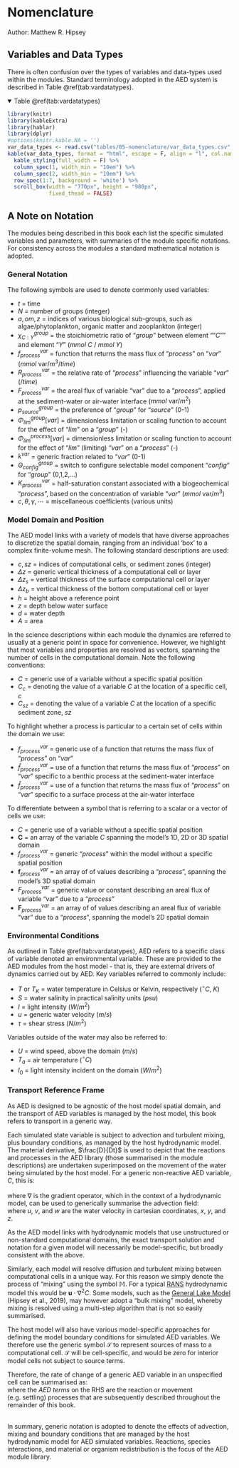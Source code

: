 # Nomenclature

Author: Matthew R. Hipsey

## Variables and Data Types

There is often confusion over the types of variables and data-types used within the modules. Standard terminology adopted in the $\mathrm{AED}$ system is described in Table \@ref(tab:vardatatypes).

<details open>
  <summary>
    Table \@ref(tab:vardatatypes)
  </summary>
```r
library(knitr)
library(kableExtra)
library(hablar)
library(dplyr)
#options(knitr.kable.NA = '')
var_data_types <- read.csv("tables/05-nomenclature/var_data_types.csv", check.names=FALSE)
kable(var_data_types, format = "html", escape = F, align = "l", col.names = NULL, caption = "Variables and data types") %>%
  kable_styling(full_width = F) %>%
  column_spec(1, width_min = "10em") %>%
  column_spec(2, width_min = "10em") %>%
  row_spec(1:7, background = 'white') %>%
  scroll_box(width = "770px", height = "980px",
             fixed_thead = FALSE)
```
</details>

## A Note on Notation

The modules being described in this book each list the specific simulated variables and parameters, with summaries of the module specific notations. For consistency across the modules a standard mathematical notation is adopted.

### General Notation

The following symbols are used to denote commonly used variables:

- $t$ = time
- $N$ = number of groups (integer)
- $a, om, z$ = indices of various biological sub-groups, such as algae/phytoplankton, organic matter and zooplankton (integer)
- $\chi_{C:Y}^{group}$ = the stoichiometric ratio of “$group$” between element ""$C$"" and element “$Y$”  ($mmol$ $C$ $/$ $mmol$ $Y$)
- $f_{process}^{var}$ = function that returns the mass flux of “$process$” on “$var$”  ($mmol \text{ var}/m^3/time$)
- $R_{process}^{var}$ = the relative rate of “$process$” influencing the variable “$var$”  ($/time$)
- $F_{process}^{var}$ = the areal flux of variable “var” due to a “$process$”, applied at the sediment-water or air-water interface ($mmol \text{ var}/m^2$)
- $p_{source}^{group}$ = the preference of “$group$” for “$source$”  (0-1)
- $\Phi_{lim}^{group}[var]$ = dimensionless limitation or scaling function to account for the effect of “$lim$” on a “$group$” (-)
- $\Phi_{lim}^{process}[var]$ = dimensionless limitation or scaling function to account for the effect of “$lim$” (limiting) "$var$" on a “$process$” (-)
- $k^{var}$	= generic fraction related to “$var$”  (0-1)
- $\Theta_{config}^{group}$	= switch to configure selectable model component “$config$” for “$group$” (0,1,2,…)
- $K_{process}^{var}$ = half-saturation constant associated with a biogeochemical “$process$”, based on the concentration of variable “$var$” ($mmol \text{ var}/m^3$)
- $c,\theta,\gamma, \dotsb$ 		= miscellaneous coefficients  (various units)

### Model Domain and Position

The $\mathrm{AED}$ model links with a variety of models that have diverse approaches to discretize the spatial domain, ranging from an individual 'box' to a complex finite-volume mesh. The following standard descriptions are used:

- $c, sz$ = indices of computational cells, or sediment zones (integer)
- $\Delta z$ = generic vertical thickness of a computational cell or layer
- $\Delta z_{s}$ = vertical thickness of the surface computational cell or layer
- $\Delta z_{b}$ = vertical thickness of the bottom computational cell or layer
- $h$ = height above a reference point
- $z$ = depth below water surface
- $d$ = water depth
- $A$ = area

In the science descriptions within each module the dynamics are referred to usually at a generic point in space for convenience. However, we highlight that most variables and properties are resolved as vectors, spanning the number of cells in the computational domain. Note the following conventions:

- $C$ = generic use of a variable without a specific spatial position
- $C_c$ = denoting the value of a variable $C$ at the location of a specific cell, $c$
- $C_{sz}$ = denoting the value of a variable $C$ at the location of a specific sediment zone, $sz$

To highlight whether a process is particular to a certain set of cells within the domain we use:

- $f_{process}^{var}$ = generic use of a function that returns the mass flux of “$process$” on “$var$”  
- $\hat{f}_{process}^{var}$ = use of a function that returns the mass flux of “$process$” on “$var$” specific to a benthic process at the sediment-water interface
- $\check{f}_{process}^{var}$ = use of a function that returns the mass flux of “$process$” on “$var$” specific to a surface process at the air-water interface

To differentiate between a symbol that is referring to a scalar or a vector of cells we use:

- $C$ = generic use of a variable without a specific spatial position
- $\mathbf{C}$ = an array of the variable $C$ spanning the model's 1D, 2D or 3D spatial domain
- $f_{process}^{var}$ = generic “$process$” within the model without a specific spatial position
- $\mathbf{f}_{process}^{var}$ = an array of of values describing a “$process$”, spanning the model's 3D spatial domain
- $F_{process}^{var}$ = generic value or constant describing an areal flux of variable “var” due to a “$process$”
- $\mathbf{F}_{process}^{var}$ = an array of of values describing an areal flux of variable “var” due to a “$process$”, spanning the model's 2D spatial domain


### Environmental Conditions

As outlined in Table \@ref(tab:vardatatypes), $\mathrm{AED}$ refers to a specific class of variable denoted an environmental variable. These are provided to the $\mathrm{AED}$ modules from the host model - that is, they are external drivers of dynamics carried out by $\mathrm{AED}$. Key variables referred to commonly include:

- $T$ or $T_K$ = water temperature in Celsius or Kelvin, respectively ($^{\circ}C$, $K$)
- $S$ = water salinity in practical salinity units ($psu$)
- $I$ = light intensity ($W/m^2$)
- $u$ = generic water velocity ($m/s$)
- $\tau$ = shear stress ($N/m^2$)

Variables outside of the water may also be referred to:

- $U$ = wind speed, above the domain ($m/s$)
- $T_a$ = air temperature ($^{\circ}C$)
- $I_0$ = light intensity incident on the domain ($W/m^2$)


### Transport Reference Frame

As $\mathrm{AED}$ is designed to be agnostic of the host model spatial domain, and the transport of $\mathrm{AED}$ variables is managed by the host model, this book refers to transport in a generic way.

Each simulated state variable is subject to advection and turbulent mixing, plus boundary conditions, as managed by the host hydrodynamic model. The material derivative, $\frac{D}{Dt}$ is used to depict that the reactions and processes in the $\mathrm{AED}$ library (those summarised in the module descriptions) are undertaken superimposed on the movement of the water being simulated by the host model. For a generic non-reactive $\mathrm{AED}$ variable, $C$, this is:
<br>
\begin{equation}
\frac{D}{Dt}C = \frac{\partial C}{\partial t} + \mathbf{u} \cdot \nabla C
(\#eq:nomen1)
\end{equation}
<br>
where $\nabla$ is the gradient operator, which in the context of a hydrodynamic model, can be used to generically summarise the advection field:
<br>
\begin{equation}
\frac{D}{Dt}C = \frac{\partial C}{\partial t} +
u\frac{\partial C}{\partial x} + v\frac{\partial C}{\partial y} + w\frac{\partial C}{\partial z}
(\#eq:nomen2)
\end{equation}
where $u$, $v$, and $w$ are the water velocity in cartesian coordinates, $x$, $y$, and $z$.

As the $\mathrm{AED}$ model links with hydrodynamic models that use unstructured or non-standard computational domains, the exact transport solution and notation for a given model will necessarily be model-specific, but broadly consistent with the above.

Similarly, each model will resolve diffusion and turbulent mixing between computational cells in a unique way. For this reason we simply denote the process of "mixing" using the symbol $\mathbb{M}$. For a typical [RANS](https://en.wikipedia.org/wiki/Reynolds-averaged_Navier–Stokes_equations) hydrodynamic model this would be  $\mathbf{u} \cdot \nabla^2 C$. Some models, such as the [General Lake Model](https://gmd.copernicus.org/articles/12/473/2019/) (Hipsey et al., 2019), may however adopt a "bulk mixing" model, whereby mixing is resolved using a multi-step algorithm that is not so easily summarised.

The host model will also have various model-specific approaches for defining the model boundary conditions for simulated $\mathrm{AED}$ variables.  We therefore use the generic symbol $\mathcal{S}$ to represent sources of mass to a computational cell. $\mathcal{S}$ will be cell-specific, and would be zero for interior model cells not subject to source terms.

Therefore, the rate of change of a generic $\mathrm{AED}$ variable in an unspecified cell can be summarised as:
<br>
\begin{equation}
\frac{D}{Dt}C = \mathbb{M} + \mathcal{S} \quad \underbrace{\color{#ED7D31} \pm \color{#ED7D31} \dotsb \color{#ED7D31} f \color{#ED7D31} \dotsb}_{\text{AED terms}}
(\#eq:nomen3)
\end{equation}
where the *AED terms* on the RHS are the reaction or movement (e.g. settling) processes that are subsequently described throughout the remainder of this book.

<br>
In summary, generic notation is adopted to denote the effects of advection, mixing and boundary conditions that are managed by the host hydrodynamic model for $\mathrm{AED}$ simulated variables. Reactions, species interactions, and material or organism redistribution is the focus of the $\mathrm{AED}$ module library.
<br>
